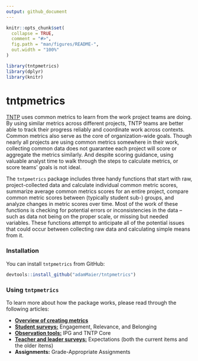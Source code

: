 ```yaml
---
output: github_document
---
```


<!-- README.md is generated from README.Rmd. Please edit that file -->

```r
knitr::opts_chunk$set(
  collapse = TRUE,
  comment = "#>",
  fig.path = "man/figures/README-",
  out.width = "100%"
)
```

```r
library(tntpmetrics)
library(dplyr)
library(knitr)
```

# tntpmetrics

<!-- badges: start -->
<!-- badges: end -->

[TNTP](https://tntp.org/) uses common metrics to learn from the work project teams are doing. By using similar metrics across different projects, TNTP teams are better able to track their progress reliably and coordinate work across contexts. Common metrics also serve as the core of organization-wide goals. Though nearly all projects are using common metrics somewhere in their work, collecting common data does not guarantee each project will score or aggregate the metrics similarly. And despite scoring guidance, using valuable analyst time to walk through the steps to calculate metrics, or score teams' goals is not ideal.

The `tntpmetrics` package includes three handy functions that start with raw, project-collected data and calculate individual common metric scores, summarize average common metrics scores for an entire project, compare common metric scores between (typically student sub-) groups, and analyze changes in metric scores over time. Most of the work of these functions is checking for potential errors or inconsistencies in the data -- such as data not being on the proper scale, or missing but needed variables. These functions attempt to anticipate all of the potential issues that could occur between collecting raw data and calculating simple means from it.

### Installation

You can install `tntpmetrics` from GitHub:

``` r
devtools::install_github("adamMaier/tntpmetrics")
```

### Using `tntpmetrics`

To learn more about how the package works, please read through the following articles:

* [**Overview of creating metrics**](metric_overview.html)
* [**Student surveys:**](student_surveys.html) Engagement, Relevance, and Belonging
* [**Observation tools:**](observation_tool.html) IPG and TNTP Core
* [**Teacher and leader surveys:**](teacher_expectations.html) Expectations (both the current items and the older items)
* **Assignments:** Grade-Appropriate Assignments

